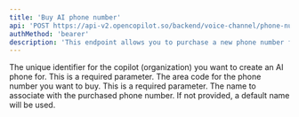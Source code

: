 ```yaml
---
title: 'Buy AI phone number'
api: 'POST https://api-v2.opencopilot.so/backend/voice-channel/phone-number/buy'
authMethod: 'bearer'
description: 'This endpoint allows you to purchase a new phone number for your organization, enabling AI-driven communication. The phone number can be used to automatically answer calls, handle customer complaints, and respond to questions efficiently, leveraging AI to enhance customer support and streamline interactions.'
---
```


<ParamField body="organization_id" type="string" required>
  The unique identifier for the copilot (organization) you want to create an AI
  phone for. This is a required parameter.
</ParamField>

<ParamField body="area_code" type="string" required>
  The area code for the phone number you want to buy. This is a required
  parameter.
</ParamField>

<ParamField body="name" type="string">
  The name to associate with the purchased phone number. If not provided, a
  default name will be used.
</ParamField>
